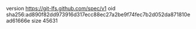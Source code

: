 version https://git-lfs.github.com/spec/v1
oid sha256:ad890f82dd973916d317ecc88ec27a2be9f74fec7b2d052da871810ead61666e
size 45631
